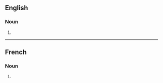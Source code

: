 ==English==

===Noun===
{{head|en|noun form}}

# {{plural of|en|vexation}}

----

==French==

===Noun===
{{head|fr|noun plural form|g=f}}

# {{plural of|fr|vexation}}